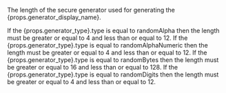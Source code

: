 
The length of the secure generator used for generating the {props.generator_display_name}.

If the <InlineField>{props.generator_type}.type</InlineField> is equal to <InlineFieldValue>randomAlpha</InlineFieldValue> then the length must be greater or equal to 4 and less than or equal to 12.
If the <InlineField>{props.generator_type}.type</InlineField> is equal to <InlineFieldValue>randomAlphaNumeric</InlineFieldValue> then the length must be greater or equal to 4 and less than or equal to 12.
If the <InlineField>{props.generator_type}.type</InlineField> is equal to <InlineFieldValue>randomBytes</InlineFieldValue> then the length must be greater or equal to 16 and less than or equal to 128.
If the <InlineField>{props.generator_type}.type</InlineField> is equal to <InlineFieldValue>randomDigits</InlineFieldValue> then the length must be greater or equal to 4 and less than or equal to 12.

